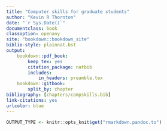 ```yaml
--- 
title: "Computer skills for graduate students"
author: "Kevin R Thornton"
date: "`r Sys.Date()`"
documentclass: book
classoption: openany
site: "bookdown::bookdown_site"
biblio-style: plainnat.bst
output:
    bookdown::pdf_book:
        keep_tex: yes
        citation_package: natbib
        includes:
            in_headers: preamble.tex
    bookdown::gitbook:
        split_by: chapter
bibliography: [chapters/compskills.bib]
link-citations: yes
urlcolor: blue
---
```


```r
OUTPUT_TYPE <- knitr::opts_knit$get("rmarkdown.pandoc.to")
```

